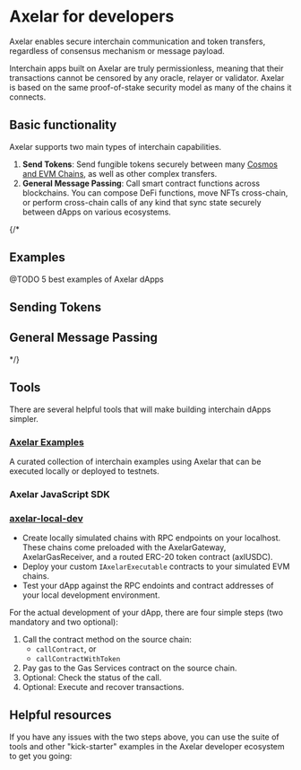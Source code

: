# Axelar for developers


Axelar enables secure interchain communication and token transfers, regardless of consensus mechanism or message payload.

Interchain apps built on Axelar are truly permissionless, meaning that their transactions cannot be censored by any oracle, relayer or validator. Axelar is based on the same proof-of-stake security model as many of the chains it connects.

## Basic functionality

Axelar supports two main types of interchain capabilities.

1. **Send Tokens**: Send fungible tokens securely between many [Cosmos and EVM Chains](https://axelarscan.io/), as well as other complex transfers.
2. **General Message Passing**: Call smart contract functions across blockchains. You can compose DeFi functions, move NFTs cross-chain, or perform cross-chain calls of any kind that sync state securely between dApps on various ecosystems.

{/*
## Examples
@TODO 5 best examples of Axelar dApps


## Sending Tokens


## General Message Passing
*/}

## Tools
There are several helpful tools that will make building interchain dApps simpler.

### [Axelar Examples](https://github.com/axelarnetwork/axelar-examples)
A curated collection of interchain examples using Axelar that can be executed locally or deployed to testnets.

### Axelar JavaScript SDK

### [axelar-local-dev](https://github.com/axelarnetwork/axelar-local-dev)

* Create locally simulated chains with RPC endpoints on your localhost. These chains come preloaded with the AxelarGateway, AxelarGasReceiver, and a routed ERC-20 token contract (axlUSDC).
* Deploy your custom `IAxelarExecutable` contracts to your simulated EVM chains.
* Test your dApp against the RPC endoints and contract addresses of your local development environment.


For the actual development of your dApp, there are four simple steps (two mandatory and two optional):
1. Call the contract method on the source chain:
    - `callContract`, or
    - `callContractWithToken`
2. Pay gas to the Gas Services contract on the source chain.
3. Optional: Check the status of the call.
4. Optional: Execute and recover transactions.


## Helpful resources
If you have any issues with the two steps above, you can use the suite of tools and other "kick-starter" examples in the Axelar developer ecosystem to get you going:


<Typeform />
